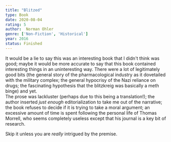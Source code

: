 ```yaml
---
title: "Blitzed"
type: Book
date: 2020-08-04
rating: 5
author:  Norman Ohler
genre: ['Non-Fiction', 'Historical']
year: 2016
status: Finished
---
```


It would be a lie to say this was an interesting book that I didn't think was good; maybe it would be more accurate to say that this book contained interesting things in an uninteresting way.  There were a lot of legitimately good bits (the general story of the pharmacological industry as it dovetailed with the military complex; the general hypocrisy of the Nazi reliance on drugs; the fascinating hypothesis that the blitzkreig was basically a meth binge) and yet.  
The prose was lackluster (perhaps due to this being a translation!); the author inserted *just enough* editorialization to take me out of the narrative; the book refuses to decide if it is trying to take a moral argument; an excessive amount of time is spent following the personal life of Thomas Morrell, who seems completely useless except that his journal is a key bit of research.

Skip it unless you are *really* intrigued by the premise.
